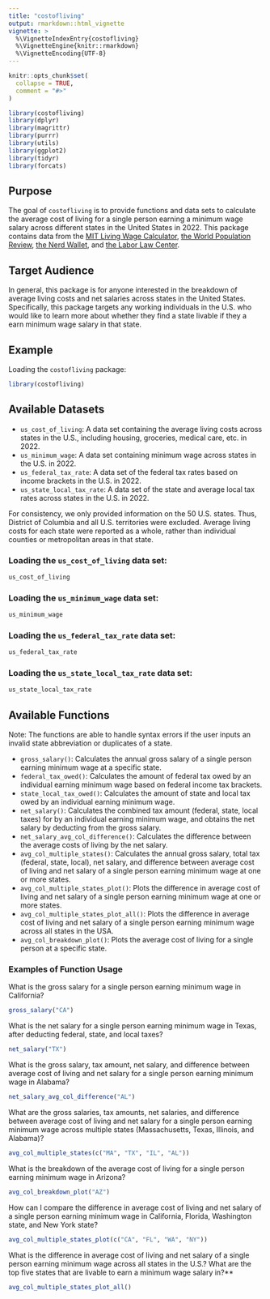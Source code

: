 ```yaml
---
title: "costofliving"
output: rmarkdown::html_vignette
vignette: >
  %\VignetteIndexEntry{costofliving}
  %\VignetteEngine{knitr::rmarkdown}
  %\VignetteEncoding{UTF-8}
---
```


```r
knitr::opts_chunk$set(
  collapse = TRUE,
  comment = "#>"
)
```

```r
library(costofliving)
library(dplyr)
library(magrittr)
library(purrr)
library(utils)
library(ggplot2)
library(tidyr)
library(forcats)
```

## Purpose

The goal of `costofliving` is to provide functions and data sets to calculate the average cost of living for a single person earning a minimum wage salary across different states in the United States in 2022. This package contains data from the [MIT Living Wage Calculator](https://livingwage.mit.edu/), [the World Population Review](https://worldpopulationreview.com/), [the Nerd Wallet](https://www.nerdwallet.com/article/taxes/federal-income-tax-brackets), and [the Labor Law Center]([https://www.laborlawcenter.com/state-minimum-wage-rates/).

## Target Audience

In general, this package is for anyone interested in the breakdown of average living costs and net salaries across states in the United States. Specifically, this package targets any working individuals in the U.S. who would like to learn more about whether they find a state livable if they a earn minimum wage salary in that state. 

## Example

Loading the `costofliving` package:

```r
library(costofliving)
```

## Available Datasets

  + `us_cost_of_living`: A data set containing the average living costs across states in the U.S., including housing, groceries, medical care, etc. in 2022. 
  + `us_minimum_wage`: A data set containing minimum wage across states in the U.S. in 2022.
  + `us_federal_tax_rate`: A data set of the federal tax rates based on income brackets in the U.S. in 2022. 
  + `us_state_local_tax_rate`: A data set of the state and average local tax rates across states in the U.S. in 2022.
  
For consistency, we only provided information on the 50 U.S. states. Thus, District of Columbia and all U.S. territories were excluded. Average living costs for each state were reported as a whole, rather than individual counties or metropolitan areas in that state.

### Loading the `us_cost_of_living` data set:

```r
us_cost_of_living
```

### Loading the `us_minimum_wage` data set:

```r
us_minimum_wage
```

### Loading the `us_federal_tax_rate` data set:

```r
us_federal_tax_rate
```

### Loading the `us_state_local_tax_rate` data set:

```r
us_state_local_tax_rate
```

## Available Functions

Note: The functions are able to handle syntax errors if the user inputs an invalid state abbreviation or duplicates of a state.

  + `gross_salary()`: Calculates the annual gross salary of a single person earning minimum wage at a specific state.
  + `federal_tax_owed()`: Calculates the amount of federal tax owed by an individual earning minimum wage based on federal income tax brackets.
  + `state_local_tax_owed()`: Calculates the amount of state and local tax owed by an individual earning minimum wage.
  + `net_salary()`: Calculates the combined tax amount (federal, state, local taxes) for by an individual earning minimum wage, and obtains the net salary by deducting from the gross salary.
  + `net_salary_avg_col_difference()`: Calculates the difference between the average costs of living by the net salary.
  + `avg_col_multiple_states()`: Calculates the annual gross salary, total tax (federal, state, local), net salary, and difference between average cost of living and net salary of a single person earning minimum wage at one or more states.
  + `avg_col_multiple_states_plot()`: Plots the difference in average cost of living and net salary of a single person earning minimum wage at one or more states.
  + `avg_col_multiple_states_plot_all()`: Plots the difference in average cost of living and net salary of a single person earning minimum wage across all states in the USA.
  + `avg_col_breakdown_plot()`: Plots the average cost of living for a single person at a specific state.

### Examples of Function Usage

What is the gross salary for a single person earning minimum wage in California?

```r
gross_salary("CA")
```

What is the net salary for a single person earning minimum wage in Texas, after deducting federal, state, and local taxes?

```r
net_salary("TX")
```

What is the gross salary, tax amount, net salary, and difference between average cost of living and net salary for a single person earning minimum wage in Alabama?

```r
net_salary_avg_col_difference("AL")
```

What are the gross salaries, tax amounts, net salaries, and difference between average cost of living and net salary for a single person earning minimum wage across multiple states (Massachusetts, Texas, Illinois, and Alabama)?

```r
avg_col_multiple_states(c("MA", "TX", "IL", "AL"))
```

What is the breakdown of the average cost of living for a single person earning minimum wage in Arizona?

```r
avg_col_breakdown_plot("AZ")
```

How can I compare the difference in average cost of living and net salary of a single person earning minimum wage in California, Florida, Washington state, and New York state?

```r
avg_col_multiple_states_plot(c("CA", "FL", "WA", "NY"))
```

What is the difference in average cost of living and net salary of a single person earning minimum wage across all states in the U.S.? What are the top five states that are livable to earn a minimum wage salary in?**

```r
avg_col_multiple_states_plot_all()
```

